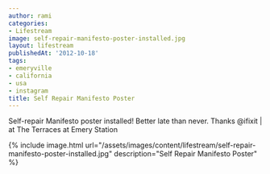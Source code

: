 ```yaml
---
author: rami
categories:
- Lifestream
image: self-repair-manifesto-poster-installed.jpg
layout: lifestream
publishedAt: '2012-10-18'
tags:
- emeryville
- california
- usa
- instagram
title: Self Repair Manifesto Poster
---
```


Self-repair Manifesto poster installed! Better late than never. Thanks @ifixit | at The Terraces at Emery Station

{% include image.html url="/assets/images/content/lifestream/self-repair-manifesto-poster-installed.jpg" description="Self Repair Manifesto Poster" %}